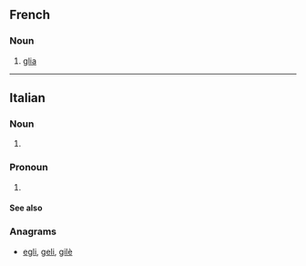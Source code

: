 ==French==

===Noun===
{{fr-noun|f}}

# {{lb|fr|anatomy}} [[glia]]

----

==Italian==

===Noun===
{{head|it|noun plural form|g=f}}

# {{plural of|glia|lang=it}}

===Pronoun===
{{head|it|pronoun}}

# {{alternative form of|gli|lang=it}}

====See also====
{{Italian personal pronouns}}

===Anagrams===
* [[egli#Italian|egli]], [[geli#Italian|geli]], [[gilè#Italian|gilè]]